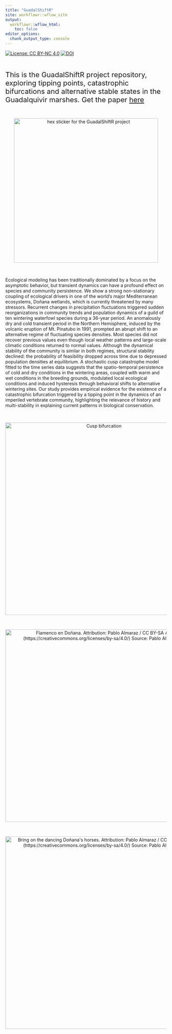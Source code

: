 ```yaml
---
title: "GuadalShiftR"
site: workflowr::wflow_site
output:
  workflowr::wflow_html:
    toc: false
editor_options:
  chunk_output_type: console
---
```


<a href="https://creativecommons.org/licenses/by-nc/4.0/" target="_blank"><img src="https://img.shields.io/badge/License-CC_BY--NC_4.0-lightgrey.svg" alt="License: CC BY-NC 4.0"></a> <a href="https://doi.org/10.5281/zenodo.10637067" target="_blank"><img src="https://zenodo.org/badge/DOI/10.5281/zenodo.10637067.svg" alt="DOI"></a>

<br />

<span style="font-size: 22px;">This is the GuadalShiftR project repository, exploring tipping points, catastrophic bifurcations and alternative stable states in the Guadalquivir marshes. Get the paper [here](https://www.sciencedirect.com/science/article/pii/S0006320724000272){target="blank" rel="noopener noreferrer"}</span>

<br />

<p align="center">
  <a href="https://github.com/palmaraz/GuadalShiftR" target="_blank" rel="noopener noreferrer">
    <img src="imgs/hexGuadalShiftR.png" width="450" alt="hex sticker for the GuadalShiftR project" width="400px"/>
  </a>
</p>

<br />

Ecological modeling has been traditionally dominated by a focus on the asymptotic behavior, but transient dynamics can have a profound effect on species and community persistence. We show a strong non-stationary coupling of ecological drivers in one of the world's major Mediterranean ecosystems, Doñana wetlands, which is currently threatened by many stressors. Recurrent changes in precipitation fluctuations triggered sudden reorganizations in community trends and population dynamics of a guild of ten wintering waterfowl species during a 36-year period. An anomalously dry and cold transient period in the Northern Hemisphere, induced by the volcanic eruption of Mt. Pinatubo in 1991, prompted an abrupt shift to an alternative regime of fluctuating species densities. Most species did not recover previous values even though local weather patterns and large-scale climatic conditions returned to normal values. Although the dynamical stability of the community is similar in both regimes, structural stability declined: the probability of feasibility dropped across time due to depressed population densities at equilibrium. A stochastic cusp catastrophe model fitted to the time series data suggests that the spatio-temporal persistence of cold and dry conditions in the wintering areas, coupled with warm and wet conditions in the breeding grounds, modulated local ecological conditions and induced hysteresis through behavioral shifts to alternative wintering sites. Our study provides empirical evidence for the existence of a catastrophic bifurcation triggered by a tipping point in the dynamics of an imperiled vertebrate community, highlighting the relevance of history and multi-stability in explaining current patterns in biological conservation.

<br />

<p align="center">
<img src="imgs/Cusp_diagram_grabs.png" alt="Cusp bifurcation" width="600px"/>
</p>

<br />

<p align="center">
<a href="https://github.com/palmaraz/GuadalShiftR"> <img src="imgs/don_flamingo.JPG" title="Flamenco en Doñana. Attribution: Pablo Almaraz / CC BY-SA 4.0 (https://creativecommons.org/licenses/by-sa/4.0/) Source: Pablo Almaraz" width="600"/> 
</a>
</p>

<br />

<p align="center">
<a href="https://github.com/palmaraz/GuadalShiftR"> <img src="imgs/don_horses.JPG" title="Bring on the dancing Doñana&apos;s horses. Attribution: Pablo Almaraz / CC BY-SA 4.0 (https://creativecommons.org/licenses/by-sa/4.0/) Source: Pablo Almaraz" width="600"/> 
</a>
</p>
